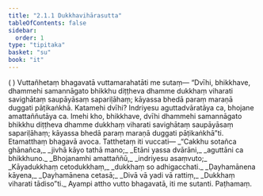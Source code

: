 ```yaml
---
title: "2.1.1 Dukkhavihārasutta"
tableOfContents: false
sidebar:
  order: 1
type: "tipitaka"
basket: "su"
book: "it"
---
```



<DynamicBreadcrumb />

<Division number="28" book="it" bookNo="18" page="211">

<Paragraph number="172" book="it">
( ) Vuttañhetaṃ bhagavatā vuttamarahatāti me sutaṃ—
</Paragraph>

<Paragraph number="173" book="it">
“Dvīhi, bhikkhave, dhammehi samannāgato bhikkhu diṭṭheva dhamme dukkhaṃ viharati savighātaṃ saupāyāsaṃ sapariḷāhaṃ; kāyassa bhedā paraṃ maraṇā duggati pāṭikaṅkhā. Katamehi dvīhi? Indriyesu aguttadvāratāya ca, bhojane amattaññutāya ca. Imehi kho, bhikkhave, dvīhi dhammehi samannāgato bhikkhu diṭṭheva dhamme dukkhaṃ viharati savighātaṃ saupāyāsaṃ sapariḷāhaṃ; kāyassa bhedā paraṃ maraṇā duggati pāṭikaṅkhā”ti. Etamatthaṃ bhagavā avoca. Tatthetaṃ iti vuccati—
</Paragraph>

<Paragraph number="174" type="verses" book="it">
_“Cakkhu sotañca ghānañca,_  
_jivhā kāyo tathā mano;_  
_Etāni yassa dvārāni,_  
_aguttāni ca bhikkhuno._  

</Paragraph>

<Paragraph number="175" type="verses" book="it">
_Bhojanamhi amattaññū,_  
_indriyesu asaṃvuto;_  
_Kāyadukkhaṃ cetodukkhaṃ,_  
_dukkhaṃ so adhigacchati._  

</Paragraph>

<Paragraph number="176" type="verses" book="it">
_Ḍayhamānena kāyena,_  
_Ḍayhamānena cetasā;_  
_Divā vā yadi vā rattiṃ,_  
_Dukkhaṃ viharati tādiso”ti._  

</Paragraph>

<Paragraph number="177" book="it">
Ayampi attho vutto bhagavatā, iti me sutanti.

</Paragraph>
</Division>

<Paragraph number="178" type="center" book="it">
Paṭhamaṃ.
</Paragraph>